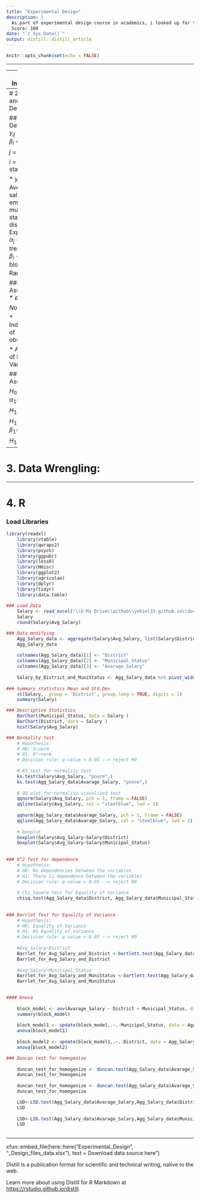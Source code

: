```yaml
---
title: "Experimental Design"
description: |
  As part of experimental design course in academics, i looked up for the parameters influancing housing prices. i used block model for this.
  Score: 100
date: "`r Sys.Date()`"
output: distill::distill_article
---
```


```r
knitr::opts_chunk$set(echo = FALSE)
```
---

---
# 1. Introduction


---
# 2. Model and Variables Definision:

### Definisions:
$y_{ij} = \mu + \alpha_{j}+\beta_{i} + \varepsilon_{ij}$

$j$ = District

$i$ = Municipal status

* $y_{ij}$ - Average salary for employees by municipal status and district 
* $\mu$ - Expectation 
* $\alpha_{j}$ - Impact of treatment j 
* $\beta_{i}$ - Effect of block i  
* $\varepsilon_{ij}$ - Random error 

### Model Assumptions:
* $\varepsilon_{ijk}$ ~ $Norm(0, Var^{2})$

* Independence of observations

* Assumption of Equal Variance

### Model Assumptions:

$H_{0}$: $\alpha_{1}$=$\alpha_{2}$=$\alpha_{3}$=$\alpha_{4}$

$H_{1}$: Else

$H_{1}$: $\beta_{1}$=$\beta_{2}$=$\beta_{3}$=$\beta_{4}$

$H_{1}$: Else

---

# 3. Data Wrengling:

---

# 4. R

### Load Libraries 
```r
library(readxl)
    library(vtable)
    library(qwraps2) 
    library(psych)
    library(ggpubr)
    library(lessR)
    library(Hmisc)
    library(ggplot2)
    library(agricolae)
    library(dplyr)
    library(tidyr)
    library(data.table)
    
### Load Data 
    Salary <- read_excel("\\G:My Drive\\github\\yehiel33.github.io\\docs\\Salary.xlsx")
    Salary
    round(Salary$Avg_Salary)

### Data modifying 
    Agg_Salary_data <- aggregate(Salary$Avg_Salary, list(Salary$District,Salary$Municipal_Status), FUN=mean ,simplify = TRUE) 
    Agg_Salary_data
    
    colnames(Agg_Salary_data)[1] <- "District"
    colnames(Agg_Salary_data)[2] <- "Municipal_Status"
    colnames(Agg_Salary_data)[3] <- "Avarage_Salary"
    
    Salary_by_District_and_MuniStatus <- Agg_Salary_data %>% pivot_wider(names_from = "Municipal_Status",values_from = "Avarage_Salary")
    
### Summary statistics Mean and Std.Dev
    st(Salary,  group = 'District', group.long = TRUE, digits = 1)
    summary(Salary)

### Descriptive Statistics
    BarChart(Municipal_Status, data = Salary )
    BarChart(District, data = Salary )
    hist(Salary$Avg_Salary)

### Normality test
    # Hypothesis:
    # H0: X~norm
    # H1: X!~norm
    # Decision rule: p-value < 0.05 --> reject H0
    
    # KS test for normality test
    ks.test(Salary$Avg_Salary, "pnorm",)
    ks.test(Agg_Salary_data$Avarage_Salary, "pnorm",)
    
    # QQ plot for normality visualized test
    qqnorm(Salary$Avg_Salary, pch = 1, frame = FALSE)
    qqline(Salary$Avg_Salary, col = "steelblue", lwd = 2)
    
    qqnorm(Agg_Salary_data$Avarage_Salary, pch = 1, frame = FALSE)
    qqline(Agg_Salary_data$Avarage_Salary, col = "steelblue", lwd = 2)
    
    # boxplot
    boxplot(Salary$Avg_Salary~Salary$District)
    boxplot(Salary$Avg_Salary~Salary$Municipal_Status)
    
    
### X^2 Test for dependence 
    # Hypothesis:
    # H0: No dependencies between the variables 
    # H1: There is dependence between the variables 
    # Decision rule: p-value < 0.05 --> reject H0
    
    # Chi_Square test for Equality of Variance
    chisq.test(Agg_Salary_data$District, Agg_Salary_data$Municipal_Status)
    
    
### Barrlet Test for Equality of Variance
    # Hypothesis:
    # H0: Equality of Variance
    # H1: No Equality of Variance
    # Decision rule: p-value < 0.05 --> reject H0
    
    #Avg_Salary~District
    Barrlet_for_Avg_Salary_and_District <-bartlett.test(Agg_Salary_data$Avarage_Salary~Agg_Salary_data$District)
    Barrlet_for_Avg_Salary_and_District
    
    #Avg_Salary~Municipal_Status
    Barrlet_for_Avg_Salary_and_MuniStatus <-bartlett.test(Agg_Salary_data$Avarage_Salary~Agg_Salary_data$Municipal_Status)
    Barrlet_for_Avg_Salary_and_MuniStatus
    

#### Anova
    
    block_model <- aov(Avarage_Salary ~ District + Municipal_Status, data = Agg_Salary_data)
    summary(block_model)
    
    block_model1 <- update(block_model,.~.-Municipal_Status, data = Agg_Salary_data)
    anova(block_model1)
    
    block_model2 <- update(block_model1,.~.-District, data = Agg_Salary_data)
    anova(block_model2)

### Duncan test for homogenize 
    
    duncan_test_for_homogenize <- duncan.test(Agg_Salary_data$Avarage_Salary,Agg_Salary_data$District,11,581783)
    duncan_test_for_homogenize
    
    duncan_test_for_homogenize <- duncan.test(Agg_Salary_data$Avarage_Salary,Agg_Salary_data$Municipal_Status,11,581783)
    duncan_test_for_homogenize

    LSD<-LSD.test(Agg_Salary_data$Avarage_Salary,Agg_Salary_data$District,11,581783)
    LSD
    
    LSD<-LSD.test(Agg_Salary_data$Avarage_Salary,Agg_Salary_data$Municipal_Status,11,581783)
    LSD
    
```

---

xfun::embed_file(here::here("Experimental_Design", "\docs\Experimental_Design_files\lamas_data.xlsx"), text = Download data source here")


<div style="text-align: center>

<img src="path.jpf" width="600px" min-width="300px" max width="300px" />

</div>





Distill is a publication format for scientific and technical writing, native to the web. 

Learn more about using Distill for R Markdown at <https://rstudio.github.io/distill>.





